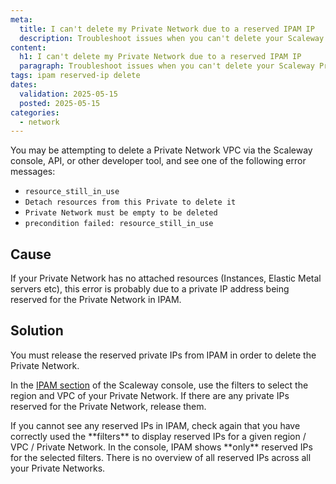 ```yaml
---
meta:
  title: I can't delete my Private Network due to a reserved IPAM IP
  description: Troubleshoot issues when you can't delete your Scaleway Private Network due to a reserved IP address in IPAM.
content:
  h1: I can't delete my Private Network due to a reserved IPAM IP
  paragraph: Troubleshoot issues when you can't delete your Scaleway Private Network due to a reserved IP address in IPAM.
tags: ipam reserved-ip delete
dates:
  validation: 2025-05-15
  posted: 2025-05-15
categories:
  - network
---
```


You may be attempting to delete a Private Network VPC via the Scaleway console, API, or other developer tool, and see one of the following error messages:

- `resource_still_in_use`
- `Detach resources from this Private to delete it`
- `Private Network must be empty to be deleted`
- `precondition failed: resource_still_in_use`

## Cause

If your Private Network has no attached resources (Instances, Elastic Metal servers etc), this error is probably due to a private IP address being reserved for the Private Network in IPAM.

## Solution

You must release the reserved private IPs from IPAM in order to delete the Private Network.

In the [IPAM section](https://console.scaleway.com/ipam/) of the Scaleway console, use the filters to select the region and VPC of your Private Network. If there are any private IPs reserved for the Private Network, release them.

<Lightbox src="scaleway-ipam-release-ip.webp" alt="A screenshot of the Scaleway console highlights the three dot menu next to a reserved private IP address in IPAM, with the 'Release IP' action" />

<Message type="tip">
If you cannot see any reserved IPs in IPAM, check again that you have correctly used the **filters** to display reserved IPs for a given region / VPC / Private Network. In the console, IPAM shows **only** reserved IPs for the selected filters. There is no overview of all reserved IPs across all your Private Networks.
</Message>